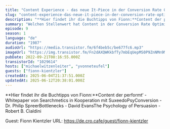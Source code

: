 ```yaml
---
title: "Content Experience - das neue It-Piece in der Conversion Rate Optimierung? "
slug: "content-experience-das-neue-it-piece-in-der-conversion-rate-optimierung"
description: "**Hier findet ihr die Buchtipps von Fionn:**Content der performt‘ - Whitepaper von Searchmetics in Kooperation mit SuxeedoPsyConversion - Dr. Philip SpreerBottlenecks - David EvansThe Psychology of Persuasion - Robert B. Cialdini\n\nGuest: Fionn Kientzler\nURL: https://de.cro.cafe/guest/fionn-kientzler"
summary: "Welchen Stellenwert hat Content in der Conversion Rate Optimierung? Darüber sprechen wir mit Fionn Kientzler, Managing Partner bei Suxeedo, einer der führenden Content Experience Agenturen mit 50 Mitarbeitern aus Berlin. Fionn erzählt euch alles, was ihr über Content Experience wissen müsst und warum Texte essenziell für eine gute Customer Experience sind. Haben wir dich neugierig gemacht? Dann hört direkt rein!     \r\n\r\nViel Spaß beim Hören!"
episode: 9
season: 1
language: "de"
duration: "1987"
audioUrl: "https://media.transistor.fm/6f4beb5c/be677fc6.mp3"
imageUrl: "https://img.transistor.fm/Fn2dAXQWKkbfTy7mbEqUepMS0P9ZnNMn9McrAohLHSQ/rs:fill:3000:3000:1/q:60/aHR0cHM6Ly9pbWct/dXBsb2FkLXByb2R1/Y3Rpb24udHJhbnNp/c3Rvci5mbS8wNzEw/OGQ4MTFlN2NkOTlj/YjgzNDliZmZjNzUw/NTU5OS5wbmc.webp"
pubDate: 2022-09-21T08:16:55.000Z
transistorId: "1029614"
hosts: ["michaelwitzenleiter", "yvonneteufel"]
guests: ["fionn-kientzler"]
createdAt: 2025-06-04T21:37:51.000Z
updatedAt: 2025-06-12T20:38:01.000Z
---
```


**Hier findet ihr die Buchtipps von Fionn:**Content der performt‘ - Whitepaper von Searchmetics in Kooperation mit SuxeedoPsyConversion - Dr. Philip SpreerBottlenecks - David EvansThe Psychology of Persuasion - Robert B. Cialdini

Guest: Fionn Kientzler
URL: https://de.cro.cafe/guest/fionn-kientzler
